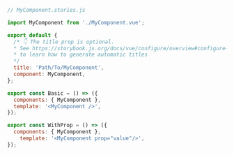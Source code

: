 ```js
// MyComponent.stories.js

import MyComponent from './MyComponent.vue';

export default {
  /* 👇 The title prop is optional.
  * See https://storybook.js.org/docs/vue/configure/overview#configure-story-loading
  * to learn how to generate automatic titles
  */
  title: 'Path/To/MyComponent',
  component: MyComponent,
};

export const Basic = () => ({
  components: { MyComponent },
  template: '<MyComponent />',
});

export const WithProp = () => ({
  components: { MyComponent },
    template: '<MyComponent prop="value"/>',
});
```